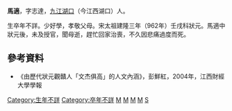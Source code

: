 '''馬適'''，字志達，[[九江|九江]][[湖口縣|湖口]]（今江西湖口）人。

生卒年不詳。少好學，孝敬父母。宋太祖建隆三年（962年）壬戌科狀元。馬適中狀元後，未及授官，聞母逝，趕忙回家治喪，不久因悲痛過度而死。

== 參考資料 ==
*《由歷代狀元觀贛人「文杰俱高」的人文內涵》，彭鮮紅，2004年，江西財經大學學報

{{宋朝人物小作品}}
{{江西狀元}}
{{建隆三年壬戌科進士}}
[[Category:生年不詳|Category:生年不詳]]
[[Category:卒年不詳|Category:卒年不詳]]
[[Category:宋朝狀元|M]]
[[Category:江西狀元|M]]
[[Category:建隆三年壬戌科進士|M]]
[[Category:湖口人|M]]
[[Category:馬姓|S]]